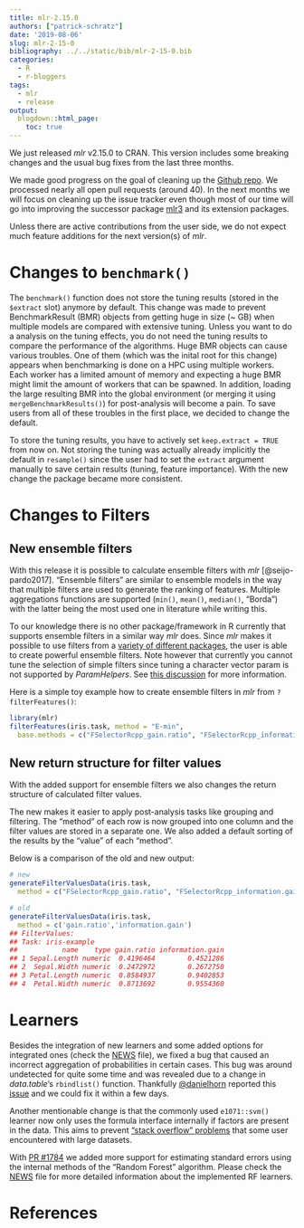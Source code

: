 ```yaml
---
title: mlr-2.15.0
authors: ["patrick-schratz"]
date: '2019-08-06'
slug: mlr-2-15-0
bibliography: ../../static/bib/mlr-2-15-0.bib
categories:
  - R
  - r-bloggers
tags:
  - mlr
  - release
output:
  blogdown::html_page:
    toc: true
---
```


We just released _mlr_ v2.15.0 to CRAN. 
This version includes some breaking changes and the usual bug fixes from the last three months.

We made good progress on the goal of cleaning up the [Github repo](https://github.com/mlr-org/mlr).
We processed nearly all open pull requests (around 40).
In the next months we will focus on cleaning up the issue tracker even though most of our time will go into improving the successor package [mlr3](https://github.com/mlr-org/mlr3) and its extension packages.

Unless there are active contributions from the user side, we do not expect much feature additions for the next version(s) of _mlr_.

# Changes to `benchmark()`

The `benchmark()` function does not store the tuning results (stored in the `$extract` slot) anymore by default.
This change was made to prevent BenchmarkResult (BMR) objects from getting huge in size (~ GB) when multiple models are compared with extensive tuning.
Unless you want to do a analysis on the tuning effects, you do not need the tuning results to compare the performance of the algorithms. 
Huge BMR objects can cause various troubles.
One of them (which was the inital root for this change) appears when benchmarking is done on a HPC using multiple workers.
Each worker has a limited amount of memory and expecting a huge BMR might limit the amount of workers that can be spawned.
In addition, loading the large resulting BMR into the global environment (or merging it using `mergeBenchmarkResults()`) for post-analysis will become a pain.
To save users from all of these troubles in the first place, we decided to change the default.

To store the tuning results, you have to actively set `keep.extract = TRUE` from now on.
Not storing the tuning was actually already implicitly the default in `resample()` since the user had to set the `extract` argument manually to save certain results (tuning, feature importance).
With the new change the package became more consistent.

# Changes to Filters

## New ensemble filters

With this release it is possible to calculate ensemble filters with _mlr_ [@seijo-pardo2017].
"Ensemble filters" are similar to ensemble models in the way that multiple filters are used to generate the ranking of features.
Multiple aggregations functions are supported (`min()`, `mean()`, `median()`, "Borda") with the latter being the most used one in literature while writing this.

To our knowledge there is no other package/framework in R currently that supports ensemble filters in a similar way _mlr_ does.
Since _mlr_ makes it possible to use filters from a [variety of different packages](https://mlr.mlr-org.com/articles/tutorial/filter_methods.html), the user is able to create powerful ensemble filters.
Note however that currently you cannot tune the selection of simple filters since tuning a character vector param is not supported by _ParamHelpers_. 
See [this discussion](https://github.com/berndbischl/ParamHelpers/pull/206) for more information.

Here is a simple toy example how to create ensemble filters in _mlr_ from `?filterFeatures()`:

```r
library(mlr)
filterFeatures(iris.task, method = "E-min",
  base.methods = c("FSelectorRcpp_gain.ratio", "FSelectorRcpp_information.gain"), abs = 2)
```

## New return structure for filter values

With the added support for ensemble filters we also changes the return structure of calculated filter values.

The new makes it easier to apply post-analysis tasks like grouping and filtering.
The "method" of each row is now grouped into one column and the filter values are stored in a separate one.
We also added a default sorting of the results by the "value" of each "method".

Below is a comparison of the old and new output:

```r
# new
generateFilterValuesData(iris.task,
  method = c("FSelectorRcpp_gain.ratio", "FSelectorRcpp_information.gain"))
```

```r
# old
generateFilterValuesData(iris.task,
  method = c('gain.ratio','information.gain')
## FilterValues:
## Task: iris-example
##           name    type gain.ratio information.gain
## 1 Sepal.Length numeric  0.4196464        0.4521286
## 2  Sepal.Width numeric  0.2472972        0.2672750
## 3 Petal.Length numeric  0.8584937        0.9402853
## 4  Petal.Width numeric  0.8713692        0.9554360
```

# Learners

Besides the integration of new learners and some added options for integrated ones (check the [NEWS](https://mlr.mlr-org.com/news/index.html#learners---general) file), we fixed a bug that caused an incorrect aggregation of probabilities in certain cases.
This bug was around undetected for quite some time and was revealed due to a change in _data.table_'s `rbindlist()` function.
Thankfully [\@danielhorn](https://github.com/danielhorn) reported this [issue](https://github.com/mlr-org/mlr/issues/2578) and we could fix it within a few days.

Another mentionable change is that the commonly used  `e1071::svm()` learner now only uses the formula interface internally if factors are present in the data.
This aims to prevent ["stack overflow" problems](https://github.com/mlr-org/mlr/issues/1738) that some user encountered with large datasets.

With [PR #1784](https://github.com/mlr-org/mlr/issues/1784) we added more support for estimating standard errors using the internal methods of the "Random Forest" algorithm. 
Please check the [NEWS](https://mlr.mlr-org.com/news/index.html#learners---general) file for more detailed information about the implemented RF learners.

# References
